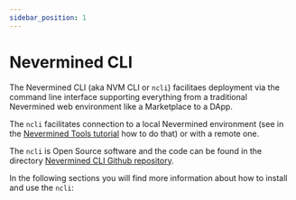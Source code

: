 ```yaml
---
sidebar_position: 1
---
```


# Nevermined CLI

The Nevermined CLI (aka NVM CLI or `ncli`) facilitaes deployment via the command line interface supporting everything from a traditional Nevermined web environment like a Marketplace to a DApp.

The `ncli` facilitates connection to a local Nevermined environment (see in the [Nevermined Tools tutorial](https://docs.nevermined.io/docs/tutorials/running-locally) how to do that) or with a remote one.

The `ncli` is Open Source software and the code can be found in the directory [Nevermined CLI Github repository](https://github.com/nevermined-io/cli/).

In the following sections you will find more information about how to install and use the `ncli`:



<DocCardList />

